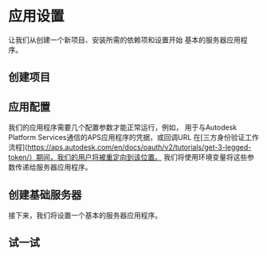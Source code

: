 

# 应用设置

让我们从创建一个新项目、安装所需的依赖项和设置开始
基本的服务器应用程序。

## 创建项目

<NodeJsVsCodeProject />

## 应用配置

我们的应用程序需要几个配置参数才能正常运行，例如，
用于与Autodesk Platform Services通信的APS应用程序的凭据，或回调URL
在[三方身份验证工作流程](https://aps.autodesk.com/en/docs/oauth/v2/tutorials/get-3-legged-token/）期间，我们的用户将被重定向到该位置。
我们将使用环境变量将这些参数传递给服务器应用程序。

<NodeJsVsCodeConfig />

## 创建基础服务器

接下来，我们将设置一个基本的服务器应用程序。

<NodeJsVsCodeServer />

## 试一试

<NodeJsVsCodeTest />
